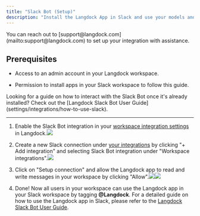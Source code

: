 ```yaml
---
title: "Slack Bot (Setup)"
description: "Install the Langdock App in Slack and use your models and Assistants directly in Slack"
---
```


<Info>
  You can reach out to [support@langdock.com](mailto:support@langdock.com) to
  set up your integration with assistance.
</Info>

## Prerequisites

* Access to an admin account in your Langdock workspace.

* Permission to install apps in your Slack workspace to follow this guide.

<Tip>
  Looking for a guide on how to interact with the Slack Bot once it's already
  installed? Check out the [Langdock Slack Bot User
  Guide](settings/integrations/how-to-use-slack).
</Tip>

***

1. Enable the Slack Bot integration in your [workspace integration settings](https://app.langdock.com/settings/workspace/integrations) in Langdock.![](/images/slack-integration-1.png)

2. Create a new Slack connection under [your integrations](https://app.langdock.com/integrations) by clicking "+ Add integration" and selecting Slack Bot integration under "Workspace integrations".![](/images/slack-integration-2.png)

3. Click on "Setup connection" and allow the Langdock app to read and write messages in your workspace by clicking "Allow".![](/images/slack-integration-3.png)![](/images/slack-integration-4.png)

4. Done! Now all users in your workspace can use the Langdock app in your Slack workspace by tagging **@Langdock**. For a detailed guide on how to use the Langdock app in Slack, please refer to the [Langdock Slack Bot User Guide](settings/integrations/how-to-use-slack).